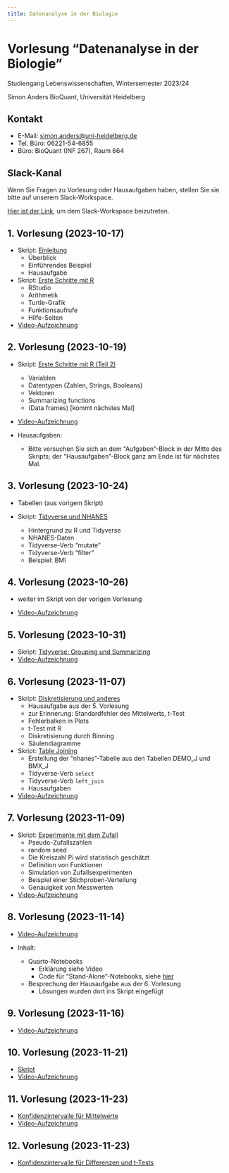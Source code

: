```yaml
---
title: Datenanalyse in der Biologie
---
```


# Vorlesung "Datenanalyse in der Biologie"

Studiengang Lebenswissenschaften, Wintersemester 2023/24

Simon Anders 
BioQuant, Universität Heidelberg

## Kontakt

- E-Mail: [simon.anders@uni-heidelberg.de](mailto:simon.anders@uni-heidelberg.de)
- Tel. Büro: 06221-54-6855
- Büro: BioQuant (INF 267), Raum 664

## Slack-Kanal

Wenn Sie Fragen zu Vorlesung oder Hausaufgaben haben,
stellen Sie sie bitte auf unserem Slack-Workspace.

[Hier ist der Link](https://join.slack.com/t/datenanalyse-2324/shared_invite/zt-26uu6cib4-jKabBKFrUhdpH_6gI5b6Fg), um dem Slack-Workspace beizutreten.

## 1. Vorlesung (2023-10-17)

- Skript: [Einleitung](lecture_1.html)
  - Überblick
  - Einführendes Beispiel
  - Hausaufgabe
  
- Skript: [Erste Schritte mit R](lecture_1_first_steps_with_r.html)
  - RStudio
  - Arithmetik
  - Turtle-Grafik
  - Funktionsaufrufe
  - Hilfe-Seiten
  
- [Video-Aufzeichnung](https://youtu.be/MjsbbwuwVSg)

## 2. Vorlesung (2023-10-19)

- Skript: [Erste Schritte mit R (Teil 2)](first_steps_part_2.html)
  - Variablen
  - Datentypen (Zahlen, Strings, Booleans)
  - Vektoren
  - Summarizing functions
  - (Data frames)  [kommt nächstes Mal]

- [Video-Aufzeichnung](https://youtu.be/nB-i08IA-3M)

- Hausaufgaben:
  - Bitte versuchen Sie sich an dem "Aufgaben"-Block in der Mitte des Skripts; der "Hausaufgaben"-Block ganz am Ende ist für nächstes Mal.

## 3. Vorlesung (2023-10-24)  

- Tabellen (aus vorigem Skript)

- Skript: [Tidyverse und NHANES](tidyverse_1.html)
  - Hintergrund zu R und Tidyverse
  - NHANES-Daten
  - Tidyverse-Verb "mutate"  
  - Tidyverse-Verb "filter"
  - Beispiel: BMI
  
## 4. Vorlesung (2023-10-26)    
  
- weiter im Skript von der vorigen Vorlesung  
  
- [Video-Aufzeichnung](https://youtu.be/-S_d9L5IAKw)  

## 5. Vorlesung (2023-10-31)    
  
- Skript: [Tidyverse: Grouping und Summarizing](tidyverse_group_by_and_summarise.html)
- [Video-Aufzeichnung](https://youtu.be/-kitjlamb_M)

## 6. Vorlesung (2023-11-07)

- Skript: [Diskretisierung und anderes](diskretisierung.html)
  - Hausaufgabe aus der 5. Vorlesung
  - zur Erinnerung: Standardfehler des Mittelwerts, t-Test
  - Fehlerbalken in Plots
  - t-Test mit R
  - Diskretisierung durch Binning
  - Säulendiagramme
  
- Skript: [Table Joining](left_join.html)  
  - Erstellung der "nhanes"-Tabelle aus den Tabellen DEMO_J und BMX_J
  - Tidyverse-Verb `select` 
  - Tidyverse-Verb `left_join`
  - Hausaufgaben
  
- [Video-Aufzeichnung](https://youtu.be/XV7wt6fNm48)  

## 7. Vorlesung (2023-11-09)

- Skript: [Experimente mit dem Zufall](experimenting_with_randomness.html)
  - Pseudo-Zufallszahlen
  - random seed
  - Die Kreiszahl Pi wird statistisch geschätzt
  - Definition von Funktionen
  - Simulation von Zufallsexperimenten
  - Beispiel einer Stichproben-Verteilung
  - Genauigkeit von Messwerten
  
- [Video-Aufzeichnung](https://youtu.be/lLYGHSSK4xg)

## 8. Vorlesung (2023-11-14)

- [Video-Aufzeichnung](https://youtu.be/R5NSLkzS0Bo)

- Inhalt:
  - Quarto-Notebooks
    - Erklärung siehe Video
    - Code für "Stand-Alone"-Notebooks, siehe [hier](https://hackmd.io/@simon-anders/HkVpu1koj)
  - Besprechung der Hausaufgabe aus der 6. Vorlesung
     - Lösungen wurden dort ins Skript eingefügt
     
## 9. Vorlesung (2023-11-16)

- [Video-Aufzeichnung](https://youtu.be/_alJjmQiyoY)

## 10. Vorlesung (2023-11-21)

- [Skript](norm2.html)
- [Video-Aufzeichnung](https://youtu.be/PGaBccIEw0E)
  
## 11. Vorlesung (2023-11-23)

- [Konfidenzintervalle für Mittelwerte](confint.html)
- [Video-Aufzeichnung](https://youtu.be/iZEdPxkKvmA)

## 12. Vorlesung (2023-11-23)

- [Konfidenzintervalle für Differenzen und t-Tests](ttest.html)
